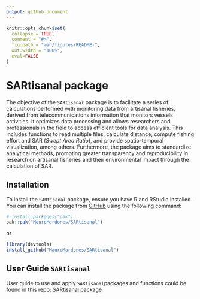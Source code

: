 ```yaml
---
output: github_document
---
```


<!-- README.md is generated from README.Rmd. Please edit that file -->

```r
knitr::opts_chunk$set(
  collapse = TRUE,
  comment = "#>",
  fig.path = "man/figures/README-",
  out.width = "100%",
  eval=FALSE
)
```

# SARtisanal package

<!-- badges: start -->
<!-- badges: end -->

The objective of the `SARtisanal` package is to facilitate a series of calculations performed with monitoring data from artisanal fisheries, derived from telecommunications information that monitors vessels activities. It optimizes data processing and allows researchers and professionals in the field to access efficient tools for data analysis. This includes functions to read multiple files, calculate distance, compute fishing effort and SAR (*Swept Area Ratio*), and provide spatio-temporal visualization, among others. Furthermore, the package aims to standardize analytical methods, promoting greater transparency and reproducibility in research on artisanal fisheries and their environmental impact through the calculation of SAR.

## Installation

To install the `SARtisanal` package, ensure you have R and RStudio installed. You can install the package from [GitHub](https://github.com/) using the following command:


``` r
# install.packages("pak")
pak::pak("MauroMardones/SARtisanal")
```

or

``` r 
library(devtools)
install_github("MauroMardones/SARtisanal")
```

## User Guide `SARtisanal`

User guide to use and apply `SARtisanal`packages and functions could be found in this repo; [SARtisanal package](https://mauromardones.github.io/SARtisanal/) 



